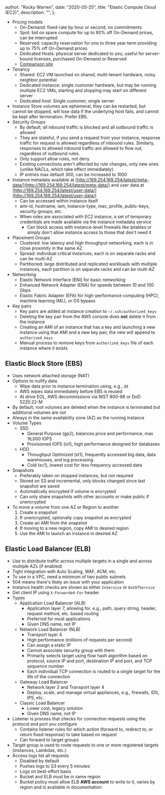 
  author: "Rocky Warren",
  date: "2020-05-25",
  title: "Elastic Compute Cloud (EC2)",
  description: "",
};


- Pricing models
  - On-Demand: fixed-rate by hour or second, no commitments
  - Spot: bid on spare compute for up to 90% off On-Demand prices, can be interrupted
  - Reserved: capacity reservation for one to three year term providing up to 75% off On-Demand prices
  - Dedicated Hosts: physical server dedicated to you, useful for server-bound licenses, purchased On-Demand or Reserved
  - [Comparison site](https://ec2.shop/)
- Tenancy
  - Shared: EC2 VM launched on shared, multi-tenant hardware, noisy neighbor potential
  - Dedicated instance: single customer hardware, but may be running multiple EC2 VMs, starting and stopping may start on different server
  - Dedicated host: Single customer, single server
- Instance Store volumes are ephemeral, they can be restarted, but cannot be stopped, will lose data if the underlying host fails, and cannot be kept after termination. Prefer EBS.
- Security Groups
  - By default, all inbound traffic is blocked and all outbound traffic is allowed
  - They are stateful, if you send a request from your instance, response traffic for request is allowed regardless of inbound rules. Similarly, responses to allowed inbound traffic are allowed to flow out, regardless of outbound rules.
  - Only support allow rules, not deny
  - Existing connections aren't affected by rule changes, only new ones (unlike NACLs, which take effect immediately)
  - IP entries max default 300, can be increased to 1000
- Instance metadata available at [http://169.254.169.254/latest/meta-data/](http://169.254.169.254/latest/meta-data/) and user data at [http://169.254.169.254/latest/user-data/](http://169.254.169.254/latest/user-data/)
  - Can be accessed within instance itself
  - ami-id, hostname, iam, instance-type, mac, profile, public-keys, security-groups, etc.
  - When roles are associated with EC2 instance, a set of temporary credentials are made available via the instance metadata service
    - Can block access with instance-level firewalls like iptables or simply don't allow instance access to those that don't need it
- Placement Groups
  - Clustered: low latency and high throughput networking, each is in close proximity in the same AZ
  - Spread: individual critical instances, each is on separate racks and can be multi-AZ
  - Partitioned: large distributed and replicated workloads with multiple instances, each partition is on separate racks and can be multi-AZ
- Networking
  - Elastic Network Interface (ENI) for basic networking
  - Enhanced Network Adapter (ENA) for speeds between 10 and 100 Gbps
  - Elastic Fabric Adapter (EFA) for high-performance computing (HPC), machine learning (ML), or OS bypass
- Key pairs
  - Key pairs are added at instance creation to `~/.ssh/authorized_keys`
  - Deleting the key pair from the AWS console does **not** delete it from the instance
  - Creating an AMI of an instance that has a key and launching a new instance using that AMI and a new key pair, the new will append to `authorized_keys`
  - Manual process to remove keys from `authorized_keys` file of each instance where it exists

## Elastic Block Store (EBS)

- Uses network attached storage (NAT)
- Options to nullify data
  - Wipe data prior to instance termination using, e.g., `dd`
  - AWS wipes data immediately before EBS is reused
  - At drive EOL, AWS decommissions via NIST 800-88 or DoD 5220.22-M
- By default, root volumes are deleted when the instance is terminated but additional volumes are not
- Always in the same availability zone (AZ) as the running instance
- Volume Types
  - SSD
    - General Purpose (gp2), balances price and performance, max 16,000 IOPS
    - Provisioned IOPS (io1), high performance designed for databases
  - HDD
    - Throughput Optimized (st1), frequently accessed big data, data warehouses, and log processing
    - Cold (sc1), lowest cost for less frequency accessed data
- Snapshots
  - Preferably taken on stopped instances, but not required
  - Stored on S3 and incremental, only blocks changed since last snapshot are saved
  - Automatically encrypted if volume is encrypted
  - Can only share snapshots with other accounts or make public if unencrypted
- To move a volume from one AZ or Region to another
  1. Create a snapshot
  2. If unencrypted, optionally copy snapshot as encrypted
  3. Create an AMI from the snapshot
  4. If moving to a new region, copy AMI to desired region
  5. Use the AMI to launch an instance in desired AZ

## Elastic Load Balancer (ELB)

- Use to distribute traffic across multiple targets in a single and across multiple AZs (if enabled)
- Tight integration with Auto Scaling, WAF, ACM, etc.
- To use in a VPC, need a minimum of two public subnets
- 504 means there's likely an issue with your application
- Instance health checks are shown as either `InService` or `OutOfService`
- Get client IP using `X-Forwarded-For` header
- Types
  - Application Load Balancer (ALB)
    - Application layer 7, allowing for, e.g., path, query string, header, request method, etc. based routing
    - Preferred for most applications
    - Given DNS name, not IP
  - Network Load Balancer (NLB)
    - Transport layer 4
    - High performance (millions of requests per second)
    - Can assign a static IP
    - Cannot associate security group with them
    - Primarily selects target using flow hash algorithm based on protocol, source IP and port, destination IP and port, and TCP sequence number
    - Each individual TCP connection is routed to a single target for the life of the connection
  - Gateway Load Balancer
    - Network layer 3 and Transport layer 4
    - Deploy, scale, and manage virtual appliances, e.g., firewalls, IDS, IPS, etc.
  - Classic Load Balancer
    - Lower cost, legacy solution
    - Given DNS name, not IP
- Listener is process that checks for connection requests using the protocol and port you configure
  - Contains listener rules for which action (forward to, redirect to, or return fixed response) to take based on request
  - Can forward to target groups
- Target group is used to route requests to one or more registered targets (instances, Lambdas, etc.)
- Access logs list all requests
  - Disabled by default
  - Pushes logs to S3 every 5 minutes
  - Logs on best-effort basis
  - Bucket and ELB must be in same region
  - Bucket policy must allow ELB **AWS account** to write to it, varies by region and is available in documentation
